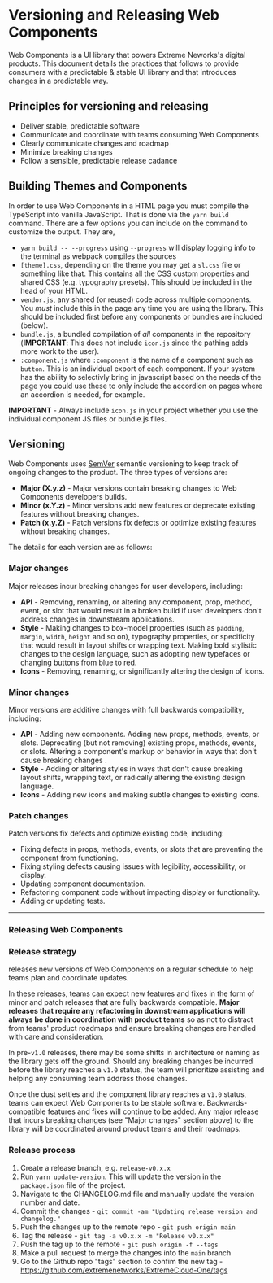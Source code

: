 
<Meta title="Documentation/Releasing" />

# Versioning and Releasing Web Components

Web Components is a UI library that powers Extreme Neworks's digital products. This document details the practices that follows to provide consumers with a predictable & stable UI library and that introduces changes in a predictable way.

## Principles for versioning and releasing

- Deliver stable, predictable software
- Communicate and coordinate with teams consuming Web Components
- Clearly communicate changes and roadmap
- Minimize breaking changes
- Follow a sensible, predictable release cadance

## Building Themes and Components

In order to use Web Components in a HTML page you must compile the TypeScript into vanilla JavaScript. That is done via the `yarn build` command. There are a few options you can include on the command to customize the output. They are,

- `yarn build -- --progress` using `--progress` will display logging info to the terminal as webpack compiles the sources
- `[theme].css`, depending on the theme you may get a `sl.css` file or something like that. This contains all the CSS custom properties and shared CSS (e.g. typography presets). This should be included in the head of your HTML.
- `vendor.js`, any shared (or reused) code across multiple components. You _must_ include this in the page any time you are using the library. This should be included first before any components or bundles are included (below).
- `bundle.js`, a bundled compilation of _all_ components in the repository (**IMPORTANT**: This does not include `icon.js` since the pathing adds more work to the user).
- `:component.js` where `:component` is the name of a component such as `button`. This is an individual export of each component. If your system has the ability to selectivly bring in javascript based on the needs of the page you could use these to only include the accordion on pages where an accordion is needed, for example.

**IMPORTANT** - Always include `icon.js` in your project whether you use the individual component JS files or bundle.js files.

## Versioning

Web Components uses [SemVer](https://semver.org/) semantic versioning to keep track of ongoing changes to the product. The three types of versions are:

- **Major (X.y.z)** - Major versions contain breaking changes to Web Components developers builds.
- **Minor (x.Y.z)** - Minor versions add new features or deprecate existing features without breaking changes.
- **Patch (x.y.Z)** - Patch versions fix defects or optimize existing features without breaking changes.

The details for each version are as follows:

### Major changes

Major releases incur breaking changes for user developers, including:

- **API** - Removing, renaming, or altering any component, prop, method, event, or slot that would result in a broken build if user developers don't address changes in downstream applications.
- **Style** - Making changes to box-model properties (such as `padding`, `margin`, `width`, `height` and so on), typography properties, or specificity that would result in layout shifts or wrapping text. Making bold stylistic changes to the design language, such as adopting new typefaces or changing buttons from blue to red.
- **Icons** - Removing, renaming, or significantly altering the design of icons.

### Minor changes

Minor versions are additive changes with full backwards compatibility, including:

- **API** - Adding new components. Adding new props, methods, events, or slots. Deprecating (but not removing) existing props, methods, events, or slots. Altering a component's markup or behavior in ways that don't cause breaking changes .
- **Style** - Adding or altering styles in ways that don't cause breaking layout shifts, wrapping text, or radically altering the existing design language.
- **Icons** - Adding new icons and making subtle changes to existing icons.

### Patch changes

Patch versions fix defects and optimize existing code, including:

- Fixing defects in props, methods, events, or slots that are preventing the component from functioning.
- Fixing styling defects causing issues with legibility, accessibility, or display.
- Updating component documentation.
- Refactoring component code without impacting display or functionality.
- Adding or updating tests.

---

### Releasing Web Components

### Release strategy

releases new versions of Web Components on a regular schedule to help teams plan and coordinate updates.

In these releases, teams can expect new features and fixes in the form of minor and patch releases that are fully backwards compatible. **Major releases that require any refactoring in downstream applications will always be done in coordination with product teams** so as not to distract from teams' product roadmaps and ensure breaking changes are handled with care and consideration.

In pre-`v1.0` releases, there may be some shifts in architecture or naming as the library gets off the ground. Should any breaking changes be incurred before the library reaches a `v1.0` status, the team will prioritize assisting and helping any consuming team address those changes.

Once the dust settles and the component library reaches a `v1.0` status, teams can expect Web Components to be stable software. Backwards-compatible features and fixes will continue to be added. Any major release that incurs breaking changes (see "Major changes" section above) to the library will be coordinated around product teams and their roadmaps.

### Release process

1. Create a release branch, e.g. `release-v0.x.x`
2. Run `yarn update-version`. This will update the version in the `package.json` file of the project.
4. Navigate to the CHANGELOG.md file and manually update the version number and date.
5. Commit the changes - `git commit -am "Updating release version and changelog."`
6. Push the changes up to the remote repo - `git push origin main`
7. Tag the release - `git tag -a v0.x.x -m "Release v0.x.x"`
8. Push the tag up to the remote - `git push origin -f --tags`
9. Make a pull request to merge the changes into the `main` branch
10. Go to the Github repo "tags" section to confim the new tag - https://github.com/extremenetworks/ExtremeCloud-One/tags

